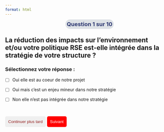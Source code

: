 ```yaml
---
format: html
---
```


<strong style='color: #2c3771;
                    font-size: 18px;
                    position: relative;
                    left: 39%;
                    -webkit-transform: translateX(-50%);
                    transform: translateX(-50%);
                    width: 100px;
                    height: 1px;
                    background: #dee2e6;
                    padding: 5px;
                    border-radius: 15px;'>Question 1 sur 10</strong>

::: {style="text-align: left; margin-bottom: 20px;"}
:::

## La réduction des impacts sur l'environnement et/ou votre politique RSE est-elle intégrée dans la stratégie de votre structure ?

### Sélectionnez votre réponse :

-   [ ] Oui elle est au coeur de notre projet

-   [ ] Oui mais c'est un enjeu mineur dans notre stratégie

-   [ ] Non elle n'est pas intégrée dans notre stratégie

<br>


<button id="continuer" onclick="sauvegarderReponsesContinuerPlusTard(1)" 
  style="color: #932020; border: none; padding: 10px; border-radius: 5px; cursor: pointer;">
  Continuer plus tard
</button><button onclick="sauvegarderReponses(1, 'question_2.html')" style="background-color: red; color: white; border: none; padding: 10px; border-radius: 5px; cursor: pointer;">Suivant</button>

```{=html}
<script src="assets/supabase-questionnaire-config.js"></script>

<script>
  async function sauvegarderReponses(questionNum, redirectUrl) {
    let responses = [];
    document.querySelectorAll('input[type=checkbox]:checked').forEach((checkbox) => {
      responses.push(checkbox.value);
    });

    const email = localStorage.getItem('email');
    if (!email) {
      alert("❌ Vous devez être connecté pour enregistrer vos réponses.");
      return;
    }

    const payload = {
      email: email,
      question_num: questionNum,
      reponse: responses.join("; "),
      data_reponse: JSON.stringify(responses)
    };

    try {
      const response = await fetch(`${supabaseUrl}/rest/v1/database_reponses_questionnaire`, {
        method: "POST",
        headers: {
          "apikey": supabaseKey,
          "Authorization": `Bearer ${supabaseKey}`,
          "Content-Type": "application/json",
          "Prefer": "return=representation"
        },
        body: JSON.stringify(payload)
      });

      const result = await response.json();

      if (response.ok) {
        console.log("✅ Réponses enregistrées :", result);
        window.location.href = redirectUrl;
      } else {
        console.error("❌ Erreur API Supabase :", result);
        alert("Erreur lors de l'enregistrement.");
      }
    } catch (error) {
      console.error("❌ Erreur JS :", error);
      alert("Une erreur est survenue.");
    }
  }
  
  async function sauvegarderReponsesContinuerPlusTard(questionNum) {
  let responses = [];
  document.querySelectorAll('input[type=checkbox]:checked').forEach((checkbox) => {
    responses.push(checkbox.value);
  });

  const email = localStorage.getItem('email');
  if (!email) {
    alert("❌ Vous devez être connecté pour enregistrer vos réponses.");
    return;
  }

  const payload = {
    email: email,
    question_num: questionNum,
    reponse: responses.join("; "),
    data_reponse: JSON.stringify(responses)
  };

  try {
    const response = await fetch(`${supabaseUrl}/rest/v1/database_reponses_questionnaire`, {
      method: "POST",
      headers: {
        "apikey": supabaseKey,
        "Authorization": `Bearer ${supabaseKey}`,
        "Content-Type": "application/json",
        "Prefer": "return=representation"
      },
      body: JSON.stringify(payload)
    });

    const result = await response.json();

    if (response.ok) {
      // Sauvegarder l'avancement pour reprendre plus tard
      localStorage.setItem("question_en_cours", questionNum);

      alert("✔ Réponses enregistrées ! Vous pouvez revenir plus tard.");
      window.location.href = "index.html";
    } else {
      console.error("❌ Erreur API Supabase :", result);
      alert("Erreur lors de l'enregistrement.");
    }
  } catch (error) {
    console.error("❌ Erreur JS :", error);
    alert("Une erreur est survenue.");
  }
}
async function sauvegarderReponsesContinuerPlusTard(questionNum) {
  let responses = [];
  document.querySelectorAll('input[type=checkbox]:checked').forEach((checkbox) => {
    responses.push(checkbox.value);
  });

  const email = localStorage.getItem('email');
  if (!email) {
    alert("❌ Vous devez être connecté pour enregistrer vos réponses.");
    return;
  }

  const payload = {
    email: email,
    question_num: questionNum,
    reponse: responses.join("; "),
    data_reponse: JSON.stringify(responses)
  };

  try {
    const response = await fetch(`${supabaseUrl}/rest/v1/database_reponses_questionnaire`, {
      method: "POST",
      headers: {
        "apikey": supabaseKey,
        "Authorization": `Bearer ${supabaseKey}`,
        "Content-Type": "application/json",
        "Prefer": "return=representation"
      },
      body: JSON.stringify(payload)
    });

    const result = await response.json();

    if (response.ok) {
      // Sauvegarder l'avancement pour reprendre plus tard
      localStorage.setItem("question_en_cours", questionNum);

      alert("✔ Réponses enregistrées ! Vous pouvez revenir plus tard.");
      window.location.href = "index.html";
    } else {
      console.error("❌ Erreur API Supabase :", result);
      alert("Erreur lors de l'enregistrement.");
    }
  } catch (error) {
    console.error("❌ Erreur JS :", error);
    alert("Une erreur est survenue.");
  }
}

document.addEventListener("DOMContentLoaded", function () {
  const email = localStorage.getItem("email");

  // Si l'utilisateur n'est pas connecté, on redirige vers l'accueil
  if (!email) {
    alert("⚠️ Vous avez été déconnecté. Redirection vers l'accueil.");
    window.location.href = "index.html";
  }
});


</script>
```
